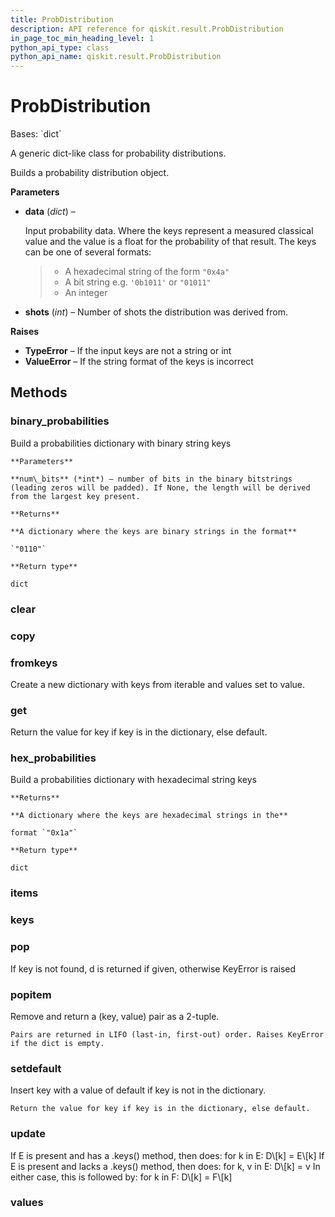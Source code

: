 ```yaml
---
title: ProbDistribution
description: API reference for qiskit.result.ProbDistribution
in_page_toc_min_heading_level: 1
python_api_type: class
python_api_name: qiskit.result.ProbDistribution
---
```


# ProbDistribution

<Class id="qiskit.result.ProbDistribution" isDedicatedPage={true} github="https://github.com/qiskit/qiskit/tree/stable/0.21/qiskit/result/distributions/probability.py" signature="ProbDistribution(data, shots=None)">
  Bases: `dict`

  A generic dict-like class for probability distributions.

  Builds a probability distribution object.

  **Parameters**

  *   **data** (*dict*) –

      Input probability data. Where the keys represent a measured classical value and the value is a float for the probability of that result. The keys can be one of several formats:

      > *   A hexadecimal string of the form `"0x4a"`
      > *   A bit string e.g. `'0b1011'` or `"01011"`
      > *   An integer

  *   **shots** (*int*) – Number of shots the distribution was derived from.

  **Raises**

  *   **TypeError** – If the input keys are not a string or int
  *   **ValueError** – If the string format of the keys is incorrect

  ## Methods

  ### binary\_probabilities

  <Function id="qiskit.result.ProbDistribution.binary_probabilities" signature="ProbDistribution.binary_probabilities(num_bits=None)">
    Build a probabilities dictionary with binary string keys

    **Parameters**

    **num\_bits** (*int*) – number of bits in the binary bitstrings (leading zeros will be padded). If None, the length will be derived from the largest key present.

    **Returns**

    **A dictionary where the keys are binary strings in the format**

    `"0110"`

    **Return type**

    dict
  </Function>

  ### clear

  <Function id="qiskit.result.ProbDistribution.clear" signature="ProbDistribution.clear() → None.  Remove all items from D." />

  ### copy

  <Function id="qiskit.result.ProbDistribution.copy" signature="ProbDistribution.copy() → a shallow copy of D" />

  ### fromkeys

  <Function id="qiskit.result.ProbDistribution.fromkeys" signature="ProbDistribution.fromkeys(value=None, /)">
    Create a new dictionary with keys from iterable and values set to value.
  </Function>

  ### get

  <Function id="qiskit.result.ProbDistribution.get" signature="ProbDistribution.get(key, default=None, /)">
    Return the value for key if key is in the dictionary, else default.
  </Function>

  ### hex\_probabilities

  <Function id="qiskit.result.ProbDistribution.hex_probabilities" signature="ProbDistribution.hex_probabilities()">
    Build a probabilities dictionary with hexadecimal string keys

    **Returns**

    **A dictionary where the keys are hexadecimal strings in the**

    format `"0x1a"`

    **Return type**

    dict
  </Function>

  ### items

  <Function id="qiskit.result.ProbDistribution.items" signature="ProbDistribution.items() → a set-like object providing a view on D's items" />

  ### keys

  <Function id="qiskit.result.ProbDistribution.keys" signature="ProbDistribution.keys() → a set-like object providing a view on D's keys" />

  ### pop

  <Function id="qiskit.result.ProbDistribution.pop" signature="ProbDistribution.pop(k[, d]) → v, remove specified key and return the corresponding value.">
    If key is not found, d is returned if given, otherwise KeyError is raised
  </Function>

  ### popitem

  <Function id="qiskit.result.ProbDistribution.popitem" signature="ProbDistribution.popitem()">
    Remove and return a (key, value) pair as a 2-tuple.

    Pairs are returned in LIFO (last-in, first-out) order. Raises KeyError if the dict is empty.
  </Function>

  ### setdefault

  <Function id="qiskit.result.ProbDistribution.setdefault" signature="ProbDistribution.setdefault(key, default=None, /)">
    Insert key with a value of default if key is not in the dictionary.

    Return the value for key if key is in the dictionary, else default.
  </Function>

  ### update

  <Function id="qiskit.result.ProbDistribution.update" signature="ProbDistribution.update([E, ]**F) → None.  Update D from dict/iterable E and F.">
    If E is present and has a .keys() method, then does: for k in E: D\[k] = E\[k] If E is present and lacks a .keys() method, then does: for k, v in E: D\[k] = v In either case, this is followed by: for k in F: D\[k] = F\[k]
  </Function>

  ### values

  <Function id="qiskit.result.ProbDistribution.values" signature="ProbDistribution.values() → an object providing a view on D's values" />
</Class>

